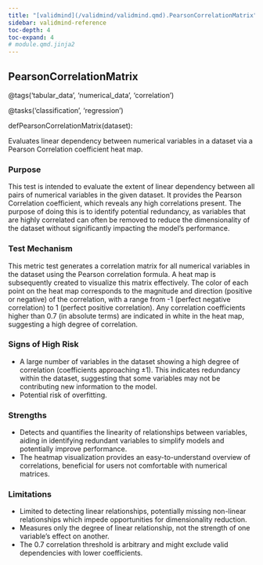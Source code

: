 ```yaml
---
title: "[validmind](/validmind/validmind.qmd).PearsonCorrelationMatrix"
sidebar: validmind-reference
toc-depth: 4
toc-expand: 4
# module.qmd.jinja2
---
```


<!-- function.qmd.jinja2 -->

## PearsonCorrelationMatrix<span class="suffix"></span>

<!-- signatures.jinja2 -->

::: {.signature}

<span class="decorators"><span class="decorator">@<span class="n">tags(<span class="s">'tabular_data'</span>, <span class="s">'numerical_data'</span>, <span class="s">'correlation'</span>)</span></span>

<span class="decorator">@<span class="n">tasks(<span class="s">'classification'</span>, <span class="s">'regression'</span>)</span></span> </span>

<span class="kw">def</span><span class="name">PearsonCorrelationMatrix</span>(<span class="param"><span class="n">dataset</span></span>):

:::

<!-- docstring.jinja2 -->

Evaluates linear dependency between numerical variables in a dataset via a Pearson Correlation coefficient heat map.

### Purpose

This test is intended to evaluate the extent of linear dependency between all pairs of numerical variables in the given dataset. It provides the Pearson Correlation coefficient, which reveals any high correlations present. The purpose of doing this is to identify potential redundancy, as variables that are highly correlated can often be removed to reduce the dimensionality of the dataset without significantly impacting the model's performance.

### Test Mechanism

This metric test generates a correlation matrix for all numerical variables in the dataset using the Pearson correlation formula. A heat map is subsequently created to visualize this matrix effectively. The color of each point on the heat map corresponds to the magnitude and direction (positive or negative) of the correlation, with a range from -1 (perfect negative correlation) to 1 (perfect positive correlation). Any correlation coefficients higher than 0.7 (in absolute terms) are indicated in white in the heat map, suggesting a high degree of correlation.

### Signs of High Risk

- A large number of variables in the dataset showing a high degree of correlation (coefficients approaching ±1). This indicates redundancy within the dataset, suggesting that some variables may not be contributing new information to the model.
- Potential risk of overfitting.

### Strengths

- Detects and quantifies the linearity of relationships between variables, aiding in identifying redundant variables to simplify models and potentially improve performance.
- The heatmap visualization provides an easy-to-understand overview of correlations, beneficial for users not comfortable with numerical matrices.

### Limitations

- Limited to detecting linear relationships, potentially missing non-linear relationships which impede opportunities for dimensionality reduction.
- Measures only the degree of linear relationship, not the strength of one variable's effect on another.
- The 0.7 correlation threshold is arbitrary and might exclude valid dependencies with lower coefficients.
